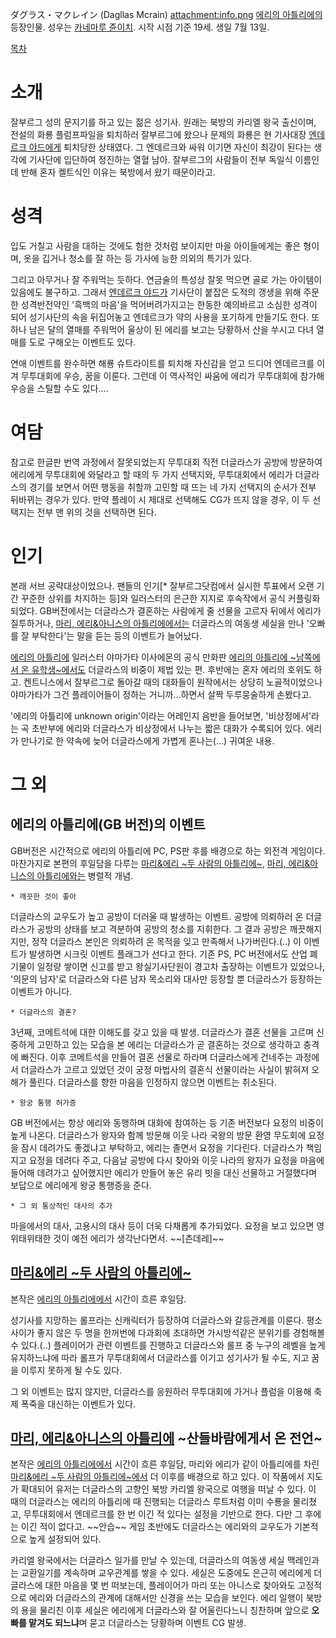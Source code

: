 ダグラス・マクレイン (Dagllas Mcrain)
attachment:info.png
[[에리의 아틀리에]]의 등장인물. 성우는 [[카네마루 쥰이치]]. 시작 시점 기준 19세. 생일 7월 13일.

[[목차]]
= 소개 =
잘부르그 성의 문지기를 하고 있는 젊은 성기사. 원래는 북방의 카리엘 왕국 출신이며, 전설의 화룡 플럼프파일을 퇴치하러 잘부르그에 왔으나 문제의 화룡은 현 기사대장 [[엔데르크 야드]]에게 퇴치당한 상태였다. 그 엔데르크와 싸워 이기면 자신이 최강이 된다는 생각에 기사단에 입단하여 정진하는 열혈 남아.
잘부르그의 사람들이 전부 독일식 이름인데 반해 혼자 켈트식인 이유는 북방에서 왔기 때문이라고.
= 성격 =
입도 거칠고 사람을 대하는 것에도 험한 것처럼 보이지만 마을 아이들에게는 좋은 형이며, 옷을 깁거나 청소를 잘 하는 등 가사에 능한 의외의 특기가 있다.

그리고 아무거나 잘 주워먹는 듯하다. 
연금술의 특성상 잘못 먹으면 골로 가는 아이템이 있음에도 불구하고. 그래서 [[엔데르크 야드]]가 기사단이 붙잡은 도적의 갱생을 위해 주문한 성격반전약인 '흑백의 마음'을 먹어버려가지고는 한동한 예의바르고 소심한 성격이 되어 성기사단의 속을 뒤집어놓고 엔데르크가 약의 사용을 포기하게 만들기도 한다. 
또 하나 남은 달의 열매를 주워먹어 울상이 된 에리를 보고는 당황하서 산을 쑤시고 다녀 열매를 도로 구해오는 이벤트도 있다.

연애 이벤트를 완수하면 해룡 슈트라이트를 퇴치해 자신감을 얻고 드디어 엔데르크를 이겨 무투대회에 우승, 꿈을 이룬다. 그런데 이 역사적인 싸움에 에리가 무투대회에 참가해 우승을 스틸할 수도 있다….
= 여담 =
참고로 한글판 번역 과정에서 잘못되었는지 무투대회 직전 더글라스가 공방에 방문하여 에리에게 무투대회에 와달라고 할 때의 두 가지 선택지와, 무투대회에서 에리가 더글라스의 경기를 보면서 어떤 행동을 취할까 고민할 때 뜨는 네 가지 선택지의 순서가 전부 뒤바뀌는 경우가 있다. 만약 플레이 시 제대로 선택해도 CG가 뜨지 않을 경우, 이 두 선택지는 전부 맨 위의 것을 선택하면 된다.
= 인기 =
본래 서브 공략대상이었으나. 팬들의 인기[* 잘부르그닷컴에서 실시한 투표에서 오랜 기간 꾸준한 상위를 차지하는 등]와 일러스터의 은근한 지지로 후속작에서 공식 커플링화 되었다. GB버전에서는 더글라스가 결혼하는 사람에게 줄 선물을 고르자 뒤에서 에리가 질투하거나, [[마리, 에리&아니스의 아틀리에]]에서는 더글라스의 여동생 세실을 만나 '오빠를 잘 부탁한다'는 말을 듣는 등의 이벤트가 늘어났다.

[[에리의 아틀리에]] 일러스터 야마가타 이사에몬의 공식 만화판 [[에리의 아틀리에 ~남쪽에서 온 유학생~]]에서도 더글라스의 비중이 제법 있는 편. 후반에는 혼자 에리의 호위도 하고. 켄트니스에서 잘부르그로 돌아갈 때의 대화들이 원작에서는 상당히 노골적이었으나 야마가타가 그건 플레이어들이 정하는 거니까…하면서 살짝 두루뭉술하게 손봤다고.

'에리의 아틀리에 unknown origin'이라는 어레인지 음반을 들어보면, '비상정에서'라는 곡 초반부에 에리와 더글라스가 비상정에서 나누는 짧은 대화가 수록되어 있다. 에리가 만나기로 한 약속에 늦어 더글라스에게 가볍게 혼나는(...) 귀여운 내용.

= 그 외 =
== 에리의 아틀리에(GB 버전)의 이벤트 ==
GB버전은 시간적으로 에리의 아틀리에 PC, PS판 후를 배경으로 하는 외전격 게임이다. 마찬가지로 본편의 후일담을 다루는 [[마리&에리 ~두 사람의 아틀리에~]], [[마리, 에리&아니스의 아틀리에]]와는 병렬적 개념.

 * 깨끗한 것이 좋아
더글라스의 교우도가 높고 공방이 더러울 때 발생하는 이벤트.
공방에 의뢰하러 온 더글라스가 공방의 상태를 보고 격분하여 공방의 청소를 지휘한다. 그 결과 공방은 깨끗해지지만, 정작 더글라스 본인은 의뢰하려 온 목적을 잊고 만족해서 나가버린다.(..) 이 이벤트가 발생하면 시크릿 이벤트 플래그가 선다고 한다.
기존 PS, PC 버전에서도 산업 폐기물이 일정량 쌓이면 신고를 받고 왕실기사단원이 경고차 출장하는 이벤트가 있었으나, '의문의 남자'로 더글라스와 다른 남자 목소리와 대사만 등장할 뿐 더글라스가 등장하는 이벤트가 아니다.

 * 더글라스의 결혼?
3년째, 코메트석에 대한 이해도를 갖고 있을 때 발생. 더글라스가 결혼 선물을 고르며 신중하게 고민하고 있는 모습을 본 에리는 더글라스가 곧 결혼하는 것으로 생각하고 충격에 빠진다. 이후 코메트석을 만들어 결혼 선물로 하라며 더글라스에게 건네주는 과정에서 더글라스가 고르고 있었던 것이 궁정 마법사의 결혼식 선물이라는 사실이 밝혀져 오해가 풀린다. 더글라스를 향한 마음을 인정하지 않으면 이벤트는 취소된다.

 * 왕궁 통행 허가증
GB 버전에서는 항상 에리와 동행하며 대화에 참여하는 등 기존 버전보다 요정의 비중이 높게 나온다. 더글라스가 왕자와 함께 방문해 이웃 나라 국왕의 방문 환영 무도회에 요정을 잠시 데려가도 좋겠냐고 부탁하고, 에리는 졸면서 요정을 기다린다.
더글라스가 책임지고 요정을 데려다 주고, 다음날 공방에 다시 찾아와 이웃 나라의 왕자가 요정을 마음에 들어해 데려가고 싶어했지만 에리가 만들어 놓은 유리 빗을 대신 선물하고 거절했다며 보답으로 에리에게 왕궁 통행증을 준다.

 * 그 외 통상적인 대사의 추가
마을에서의 대사, 고용시의 대사 등이 더욱 다채롭게 추가되었다.
요정을 보고 있으면 영 위태위태한 것이 예전 에리가 생각난다면서. ~~[츤데레]~~
== [[마리&에리 ~두 사람의 아틀리에~]] ==
본작은 [[에리의 아틀리에]]에서 시간이 흐른 후일담.

성기사를 지망하는 롤프라는 신캐릭터가 등장하여 더글라스와 갈등관계를 이룬다.
평소 사이가 좋지 않은 두 명을 한꺼번에 다과회에 초대하면 가시방석같은 분위기를 경험해볼 수 있다.(..)
플레이어가 관련 이벤트를 진행하고 더글라스와 롤프 중 누구의 레벨을 높게 유지하느냐에 따라 롤프가 무투대회에서 더글라스를 이기고 성기사가 될 수도, 지고 꿈을 이루지 못하게 될 수도 있다.

그 외 이벤트는 많지 않지만, 더글라스를 응원하러 무투대회에 가거나 플럼을 이용해 축제 폭죽을 대신하는 이벤트가 있다.
== [[마리, 에리&아니스의 아틀리에]] ~산들바람에게서 온 전언~ ==
본작은 [[에리의 아틀리에]]에서 시간이 흐른 후일담, 마리와 에리가 같이 아틀리에를 차린 [[마리&에리 ~두 사람의 아틀리에~]]에서 더 이후를 배경으로 하고 있다. 
이 작품에서 지도가 확대되어 유저는 더글라스의 고향인 북방 카리엘 왕국으로 여행을 떠날 수 있다. 이 때의 더글라스는 에리의 아틀리에 때 진행되는 더글라스 루트처럼 이미 수룡을 물리쳤고, 무투대회에서 엔데르크를 한 번 이긴 적 있다는 설정을 기반으로 한다. 다만 그 후에는 이긴 적이 없다고. ~~안습~~ 게임 초반에도 더글라스는 에리와의 교우도가 기본적으로 높게 설정되어 있다.

카리엘 왕국에서는 더글라스 일가를 만날 수 있는데, 더글라스의 여동생 세실 맥레인과는 교환일기를 계속하며 교우관계를 쌓을 수 있다.
세실은 도중에도 은근히 에리에게 더글라스에 대한 마음을 몇 번 떠보는데, 플레이어가 마리 또는 아니스로 찾아와도 고정적으로 에리와 더글라스의 관계에 대해서만 신경을 쓰는 모습을 보인다. 
에리 일행이 북방의 용을 물리친 이후 세실은 에리에게 더글라스와 잘 어울린다느니 칭찬하며 앞으로 '''오빠를 맡겨도 되느냐'''며 묻고 더글라스는 당황하며 이벤트 CG 발생.
